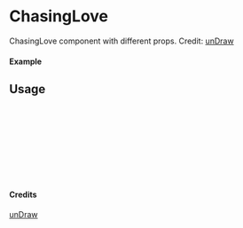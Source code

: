 
<Meta of={ChasingLove} title="unDraw/ChasingLove" />

# ChasingLove

ChasingLove component with different props.
Credit: [unDraw](https://undraw.co/illustrations)

#### Example

<Canvas of={ChasingLove.Primary} />

## Usage

```ts
import { ChasingLove } from "yadl-ui";

const Example = () => {
  return (
      <ChasingLove />
  );
};

export default Example;
```

#### Credits
[unDraw](https://undraw.co/illustrations)
